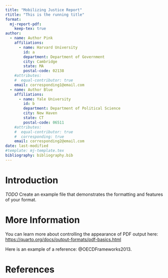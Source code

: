 ```yaml
---
title: "Mobilizing Justice Report"
rtitle: "This is the running title"
format:
  mj-report-pdf: 
    keep-tex: true
author:
  - name: Author Pink
    affiliations:
      - name: Harvard University
        id: a
        department: Department of Government
        city: Cambridge
        state: MA
        postal-code: 02138
    #attributes:
    #  equal-contributor: true
    email: corresponding1@email.com
  - name: Author Blue
    affiliations:
      - name: Yale University
        id: b
        department: Department of Political Science
        city: New Haven
        state: CT
        postal-code: 06511
    #attributes:
    #  equal-contributor: true
    #  corresponding: true
    email: corresponding2@email.com  
date: last-modified
#template: mj-template.tex
bibliography: bibliography.bib
---
```


# Introduction

*TODO* Create an example file that demonstrates the formatting and features of your format.

# More Information

You can learn more about controlling the appearance of PDF output here: <https://quarto.org/docs/output-formats/pdf-basics.html>

Here is an example of a reference: @OECDFrameworks2013.

\newpage

# References

<!-- 
\bibsplit[2]

Use \bibsplit to split the references from the body of the text. Value "[2]" represents the number of reference in the left column (Note: Please avoid single column figures & tables on this page.) -->

:::{#refs}
:::

\newpage
```{=tex}
% LAST PAGE
% Set style for this page
\thispagestyle{empty}

% This page is left blank

% Council logo at bottom
\begin{center}
    \begin{figure}[b]
        \includegraphics[width=\textwidth]{images/sshrc-canada-banner.jpg}
    \end{figure}    
\end{center}
```